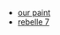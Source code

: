 
- [our paint](https://www.wellobserve.com/index.php?post=20221222155743)
- [rebelle 7](https://www.escapemotions.com/products/rebelle/about)
